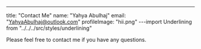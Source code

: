 ---
title: "Contact Me"
name: "Yahya Abulhaj"
email: "YahyaAbulhaj@outlook.com"
profileImage: "hii.png"
---import Underlining from "../../../src/styles/underlining"

Please feel free to contact me if you have any questions.
